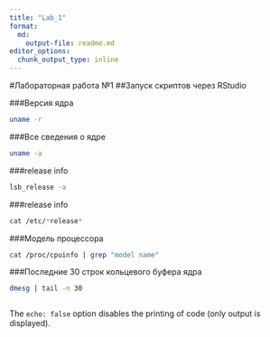 ```yaml
---
title: "Lab_1"
format:
  md:
    output-file: readme.md
editor_options:  
  chunk_output_type: inline
---
```


#Лабораторная работа №1
##Запуск скриптов через RStudio

###Версия ядра

```bash
uname -r
```

###Все сведения о ядре

```bash
uname -a
```

###release info

```bash
lsb_release -a
```

###release info

```bash
cat /etc/*release*
```

###Модель процессора

```bash
cat /proc/cpuinfo | grep "model name"
```

###Последние 30 строк кольцевого буфера ядра

```bash
dmesg | tail -n 30
```

```r
```

The `echo: false` option disables the printing of code (only output is displayed).

